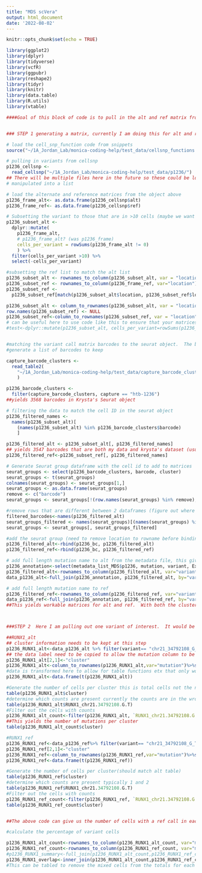```yaml
---
title: "MDS scVera"
output: html_document
date: '2022-08-02'
---
```


```r
knitr::opts_chunk$set(echo = TRUE)
```


```r

library(ggplot2)
library(dplyr)
library(tidyverse)
library(vcfR)
library(ggpubr)
library(reshape2)
library(tidyr)
library(knitr)
library(data.table)
library(R.utils)
library(vtable)
```





```r
####Goal of this block of code is to pull in the alt and ref matrix from cell snp and combine it with information from Seurat, and metadata to determine the profile of variants across different cell types. I forsee there being 2 functions here, one to generate the final matrix for each input file (or a list of them) and one to either query a mutation of interest or generate a datatable with data for all variants. I am struggling most with manipulating the large matrix with multiple annotations on it and keep having to add and remove rownames and transform to perform the tasks I want to do.  All of the data sets and software are in the test data folder  ###


### STEP 1 generating a matrix, currently I am doing this for alt and ref independently because they need treated differently see below

# load the cell_snp_function code from snippets
source("~/1A_Jordan_Lab/monica-coding-help/test_data/cellsnp_functions.R")

# pulling in variants from cellsnp
p1236_cellsnp <- 
  read_cellsnp("~/1A_Jordan_Lab/monica-coding-help/test_data/p1236/")
## There will be multiple files here in the future so these could be loaded and
# manipulated into a list

# load the alternate and reference matrices from the object above
p1236_frame_alt<- as.data.frame(p1236_cellsnp$alt)
p1236_frame_ref<- as.data.frame(p1236_cellsnp$ref)

# Subsetting the variant to those that are in >10 cells (maybe we want this to be higher in this analysis 100 or 200 seems more appropriate here since we need coverage of multiple clusters)
p1236_subset_alt <-
  dplyr::mutate(
    p1236_frame_alt, 
    # p1236_frame_alt? (was p1236_frame)
    cells_per_variant = rowSums(p1236_frame_alt != 0)
    ) %>% 
  filter(cells_per_variant >10) %>% 
  select(-cells_per_variant)

#subsetting the ref list to match the alt list
p1236_subset_alt <- rownames_to_column(p1236_subset_alt, var = "location")
p1236_subset_ref <- rownames_to_column(p1236_frame_ref, var="location")
p1236_subset_ref <- 
  p1236_subset_ref[match(p1236_subset_alt$location, p1236_subset_ref$location),]

p1236_subset_alt <- column_to_rownames(p1236_subset_alt, var = "location")
row.names(p1236_subset_ref) <- NULL
p1236_subset_ref<-column_to_rownames(p1236_subset_ref, var = "location")
# can be useful here to use code like this to ensure that your matrices are different
#test<-dplyr::mutate(p1236_subset_alt, cells_per_variant=rowSums(p1236_subset_alt != 0))%>%select(location, cells_per_variant)


#matching the variant call matrix barcodes to the seurat object.  The barcode list I had when I called variants had 13204 barcodes in it and Krysta's object in Seurat has many monre.   
#generate a list of barcodes to keep

capture_barcode_clusters <-
  read_table2(
    "~/1A_Jordan_Lab/monica-coding-help/test_data/capture_barcode_clusters.tsv"
    )

p1236_barcode_clusters <- 
  filter(capture_barcode_clusters, capture == "htb-1236")
##yields 3568 barcodes in Krysta's Seurat object

# filtering the data to match the cell ID in the seurat object
p1236_filtered_names <- 
  names(p1236_subset_alt)[
    (names(p1236_subset_alt) %in% p1236_barcode_clusters$barcode)
    ]

p1236_filtered_alt <- p1236_subset_alt[, p1236_filtered_names]
## yields 3547 barcodes that are both my data and krysta's dataset (usually this doesn't need to be multiple steps but our barcode lists were quite different)
p1236_filtered_ref<-p1236_subset_ref[, p1236_filtered_names]

# Generate Seurat group dataframe with the cell id to add to matrices
seurat_groups <- select(p1236_barcode_clusters, barcode, cluster)
seurat_groups <- t(seurat_groups)
colnames(seurat_groups) <- seurat_groups[1,]
seurat_groups <- as.data.frame(seurat_groups)
remove <- c("barcode")
seurat_groups <- seurat_groups[!(row.names(seurat_groups) %in% remove), ]

#remove rows that are different between 2 dataframes (figure out where I am losing variant info)
filtered_barcodes<-names(p1236_filtered_alt)
seurat_groups_filtered <- names(seurat_groups)[(names(seurat_groups) %in% filtered_barcodes)]
seurat_groups <- seurat_groups[, seurat_groups_filtered]

#add the seurat group (need to remove location to rowname before binding)
p1236_filtered_alt<-rbind(p1236_bc, p1236_filtered_alt)
p1236_filtered_ref<-rbind(p1236_bc, p1236_filtered_ref)

# add full length mutation name to alt from the metadata file, this gives a usable variant name other columns could be imported here to filter as well
p1236_annotation<-select(metadata_list_MDS$p1236, mutation, variant, ExonicFunc.refGene)
p1236_filtered_alt<-rownames_to_column(p1236_filtered_alt, var="variant")
data_p1236_alt<-full_join(p1236_annotation, p1236_filtered_alt, by="variant")

# add full length mutation name to ref
p1236_filtered_ref<-rownames_to_column(p1236_filtered_ref, var="variant")
data_p1236_ref<-full_join(p1236_annotation, p1236_filtered_ref, by="variant")
##This yields workable matrices for alt and ref.  With both the cluster ID and the cell ID as annotations in the rows it gets a little unwieldy but as the clusters aren't unique they can't be col.names.



###STEP 2  Here I am pulling out one variant of interest.  It would be good if this could be either the input to a function or if all variant positions could go through this process.

##RUNX1_alt
## cluster information needs to be kept at this step
p1236_RUNX1_alt<-data_p1236_alt %>% filter(variant== "chr21_34792108_G_T" |variant== "cluster")
## the data label need to be copied to allow the mutation column to be moved to the rowname empty columns can't be rownames
p1236_RUNX1_alt[2,1]<-"cluster"
p1236_RUNX1_alt<-column_to_rownames(p1236_RUNX1_alt,var="mutation")%>%select(-variant,-ExonicFunc.refGene)
#data is transformed here to allow for table functions etx that only work on long data
p1236_RUNX1_alt<-data.frame(t(p1236_RUNX1_alt))

#Generate the number of cells per cluster this is total cells not the number of cells with counts
table(p1236_RUNX1_alt$cluster)
#determine which counts are present currently the counts are in the wrong class chr instead of dbl otherwise you could use filter >0
table(p1236_RUNX1_alt$RUNX1_chr21.34792108.G.T)
#Filter out the cells with counts
p1236_RUNX1_alt_count<-filter(p1236_RUNX1_alt, `RUNX1_chr21.34792108.G.T`=="1" | `RUNX1_chr21.34792108.G.T`=="2"| `RUNX1_chr21.34792108.G.T`=="3" |  `RUNX1_chr21.34792108.G.T`=="4")
##This yields the number of mutations per cluster
table(p1236_RUNX1_alt_count$cluster)

#RUNX1_ref
p1236_RUNX1_ref<-data_p1236_ref%>% filter(variant== "chr21_34792108_G_T" |variant== "cluster")
p1236_RUNX1_ref[2,1]<-"cluster"
p1236_RUNX1_ref<-column_to_rownames(p1236_RUNX1_ref,var="mutation")%>%select(-variant,-ExonicFunc.refGene)
p1236_RUNX1_ref<-data.frame(t(p1236_RUNX1_ref))

#Generate the number of cells per cluster(should match alt table)
table(p1236_RUNX1_ref$cluster)
#determine which counts are present typically 1 and 2
table(p1236_RUNX1_ref$RUNX1_chr21.34792108.G.T)
#Filter out the cells with counts
p1236_RUNX1_ref_count<-filter(p1236_RUNX1_ref, `RUNX1_chr21.34792108.G.T`=="1" | `RUNX1_chr21.34792108.G.T`=="2"| `RUNX1_chr21.34792108.G.T`=="3")
table(p1236_RUNX1_ref_count$cluster)


##The above code can give us the number of cells with a ref call in each cluster, the number of alt calls in each cluster but some cells have both so the math is more complicated then just adding the 2 together and calculating the percentage.  I strained my brain around and around about how to calculate this.  The best I could come up with was below where I made the data tables above mergable did an inner join to determine the number of cells with both an alt and ref which can then be table to calculate cells in each cluster that have both allele.  This can then be subtracted from the total cells with counts per cluster to yield the final denominator here.  So basically I table the alt and ref counts per cluster and sum them to yield total cells.  Then I would take number of overlapping cells in each cluster (with both alt and ref counts) and subtract from the total cells with counts so that some cells are not counted twice to yield an adjusted total cell per cluster.  Then the percentage mutant per cluster would be #cells with a mut call per cluster/adjusted total cell per cluster.  The wt cell percentage would be 1-mut as we only want to count cells with only wt counts here.   Currently these are just generating the numbers tables for each of these outputs but ideally these outputs could be used to generate a table of some type.  Brett was thinking stacked barplots of wildtype and mutant cells per cluster, so maybe a melted long format table.  We also need to be able to see the counts of both wildtype and mutant per cluster to determine if there are enough counts to be informative per variant.  The percentages alone can be misleading if there are only a few cells with counts in a cluster.  

#calculate the percentage of variant cells 

p1236_RUNX1_alt_count<-rownames_to_column(p1236_RUNX1_alt_count, var="mutation")
p1236_RUNX1_ref_count<-rownames_to_column(p1236_RUNX1_ref_count, var="mutation")
#p1236_RUNX1_summary<-full_join(p1236_RUNX1_alt_count,p1236_RUNX1_ref_count, by="mutation")
p1236_RUNX1_overlap<-inner_join(p1236_RUNX1_alt_count,p1236_RUNX1_ref_count, by="mutation")
#This can be tabled to remove the mixed cells from the totals for each cluster
```